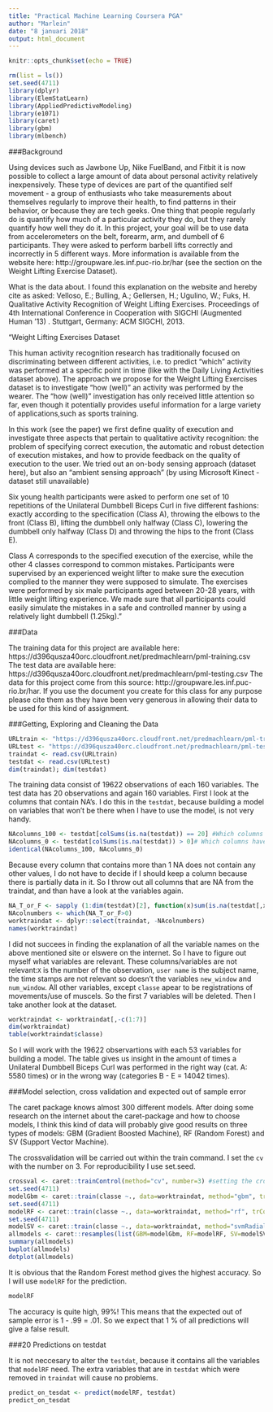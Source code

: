 ---
title: "Practical Machine Learning Coursera PGA"
author: "Marlein"
date: "8 januari 2018"
output: html_document
---

```{r setup, include=FALSE}
knitr::opts_chunk$set(echo = TRUE)
```
```{r cache = TRUE, eval=FALSE, warning=FALSE, echo=FALSE}
rm(list = ls())
set.seed(4711)
library(dplyr)
library(ElemStatLearn)
library(AppliedPredictiveModeling)
library(e1071)
library(caret)
library(gbm)
library(mlbench)
```

###Background

Using devices such as Jawbone Up, Nike FuelBand, and Fitbit it is now possible to collect a large amount of data about personal activity relatively inexpensively. These type of devices are part of the quantified self movement - a group of enthusiasts who take measurements about themselves regularly to improve their health, to find patterns in their behavior, or because they are tech geeks. One thing that people regularly do is quantify how much of a particular activity they do, but they rarely quantify how well they do it. In this project, your goal will be to use data from accelerometers on the belt, forearm, arm, and dumbell of 6 participants. They were asked to perform barbell lifts correctly and incorrectly in 5 different ways. More information is available from the website here: http://groupware.les.inf.puc-rio.br/har (see the section on the Weight Lifting Exercise Dataset). 

What is the data about. I found this explanation on the website and hereby cite as asked: Velloso, E.; Bulling, A.; Gellersen, H.; Ugulino, W.; Fuks, H. Qualitative Activity Recognition of Weight Lifting Exercises. Proceedings of 4th International Conference in Cooperation with SIGCHI (Augmented Human '13) . Stuttgart, Germany: ACM SIGCHI, 2013. 

"Weight Lifting Exercises Dataset

This human activity recognition research has traditionally focused on discriminating between different activities, i.e. to predict "which" activity was performed at a specific point in time (like with the Daily Living Activities dataset above). The approach we propose for the Weight Lifting Exercises dataset is to investigate "how (well)" an activity was performed by the wearer. The "how (well)" investigation has only received little attention so far, even though it potentially provides useful information for a large variety of applications,such as sports training.

In this work (see the paper) we first define quality of execution and investigate three aspects that pertain to qualitative activity recognition: the problem of specifying correct execution, the automatic and robust detection of execution mistakes, and how to provide feedback on the quality of execution to the user. We tried out an on-body sensing approach (dataset here), but also an "ambient sensing approach" (by using Microsoft Kinect - dataset still unavailable)

Six young health participants were asked to perform one set of 10 repetitions of the Unilateral Dumbbell Biceps Curl in five different fashions: exactly according to the specification (Class A), throwing the elbows to the front (Class B), lifting the dumbbell only halfway (Class C), lowering the dumbbell only halfway (Class D) and throwing the hips to the front (Class E).

Class A corresponds to the specified execution of the exercise, while the other 4 classes correspond to common mistakes. Participants were supervised by an experienced weight lifter to make sure the execution complied to the manner they were supposed to simulate. The exercises were performed by six male participants aged between 20-28 years, with little weight lifting experience. We made sure that all participants could easily simulate the mistakes in a safe and controlled manner by using a relatively light dumbbell (1.25kg)."

###Data

The training data for this project are available here:
https://d396qusza40orc.cloudfront.net/predmachlearn/pml-training.csv
The test data are available here:
https://d396qusza40orc.cloudfront.net/predmachlearn/pml-testing.csv
The data for this project come from this source: http://groupware.les.inf.puc-rio.br/har. If you use the document you create for this class for any purpose please cite them as they have been very generous in allowing their data to be used for this kind of assignment.


###Getting, Exploring and Cleaning the Data
```{r}
URLtrain <- "https://d396qusza40orc.cloudfront.net/predmachlearn/pml-training.csv"
URLtest <- "https://d396qusza40orc.cloudfront.net/predmachlearn/pml-testing.csv"
traindat <- read.csv(URLtrain)
testdat <- read.csv(URLtest)
dim(traindat); dim(testdat)
```

The training data consist of 19622 observations of each 160 variables. The test data has 20 observations and again 160 variables. First I look at the columns that contain NA's. I do this in the `testdat`, because building a model on variables that won't be there when I have to use the model, is not very handy.
```{r}
NAcolumns_100 <- testdat[colSums(is.na(testdat)) == 20] #Which columns have all NA's
NAcolumns_0 <- testdat[colSums(is.na(testdat)) > 0]# Which columns have at least 1 NA
identical(NAcolumns_100, NAcolumns_0)
```
Because every column that contains more than 1 NA does not contain any other values, I do not have to decide if I should keep a column because there is partially data in it. So I throw out all columns that are NA from the traindat, and than have a look at the variables again.
```{r}
NA_T_or_F <- sapply (1:dim(testdat)[2], function(x)sum(is.na(testdat[,x])))
NAcolnumbers <- which(NA_T_or_F>0)
worktraindat <- dplyr::select(traindat, -NAcolnumbers)
names(worktraindat)
```
I did not succees in finding the explanation of all the variable names on the above mentioned site or elswere on the internet. So I have to figure out myself what variables are relevant. These columns/variables are not relevant:`X` is the number of the observation, `user name` is the subject name, the time stamps are not relevant so doesn't the variables `new_window` and `num_window`. All other variables, except `classe` apear to be registrations of movements/use of muscels. So the first 7 variables will be deleted. Then I take another look at the dataset.
```{r}
worktraindat <- worktraindat[,-c(1:7)]
dim(worktraindat)
table(worktraindat$classe)
```
So I will work with the 19622 observartions with each 53 variables for building a model. The table gives us insight in the amount of times a Unilateral Dumbbell Biceps Curl was performed in the right way (cat. A: 5580 times) or in the wrong way (categories B - E = 14042 times).

###Model selection, cross validation and expected out of sample error 

The caret package knows almost 300 different models. After doing some research on the internet about the caret-package and how to choose models, I think this kind of data will probably give good results on three types of models: GBM (Gradient Boosted Machine), RF (Random Forest) and SV (Support Vector Machine).

The crossvalidation will be carried out within the train command. I set the `cv` with the number on 3. For reproducibility I use set.seed. 

```{r}
crossval <- caret::trainControl(method="cv", number=3) #setting the crossvalidation
set.seed(4711)
modelGbm <- caret::train(classe ~., data=worktraindat, method="gbm", trControl=crossval, verbose=FALSE)
set.seed(4711)
modelRF <- caret::train(classe ~., data=worktraindat, method="rf", trControl=crossval, verbose=FALSE)
set.seed(4711)
modelSV <- caret::train(classe ~., data=worktraindat, method="svmRadial", trControl=crossval, verbose=FALSE)
allmodels <- caret::resamples(list(GBM=modelGbm, RF=modelRF, SV=modelSV))
summary(allmodels)
bwplot(allmodels)
dotplot(allmodels)
```
It is obvious that the Random Forest method gives the highest accuracy. So I will use `modelRF` for the prediction. 
```{r}
modelRF
```

The accuracy is quite high, 99%! This means that the expected out of sample error is 1 - .99 = .01. So we expect that 1 % of all predictions will give a false result.

###20 Predictions on testdat

It is not neccesary to alter the `testdat`, because it contains all the variables that `modelRF` need. The extra variables that are in `testdat` which were removed in `traindat` will cause no problems. 

```{r}
predict_on_tesdat <- predict(modelRF, testdat)
predict_on_tesdat
```

